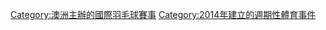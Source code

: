 {{Catmore}}
[[Category:澳洲主辦的國際羽毛球賽事|Category:澳洲主辦的國際羽毛球賽事]]
[[Category:2014年建立的週期性體育事件|Category:2014年建立的週期性體育事件]]